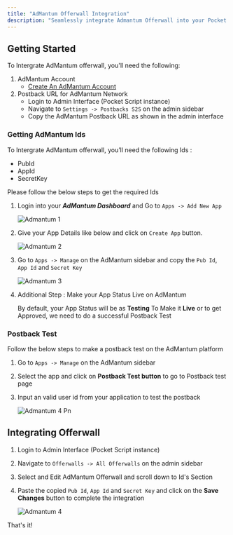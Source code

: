 ```yaml
---
title: "AdMantum Offerwall Integration"
description: "Seamlessly integrate Admantum Offerwall into your Pocket Script application"
---
```


## Getting Started

To Intergrate AdMantum offerwall, you'll need the following:

1. AdMantum Account
   - [Create An AdMantum Account](https://www.admantum.com/members/register.php)
2. Postback URL for AdMantum Network
   - Login to Admin Interface (Pocket Script instance)
   - Navigate to `Settings -> Postbacks S2S` on the admin sidebar
   - Copy the AdMantum Postback URL as shown in the admin interface

### Getting AdMantum Ids

To Intergrate AdMantum offerwall, you’ll need the following Ids :

- PubId
- AppId
- SecretKey

Please follow the below steps to get the required Ids

1. Login into your **_AdMantum Dashboard_** and Go to `Apps -> Add New App`

   ![Admantum 1](/images/networks/admantum/admantum_1.png)
2. Give your App Details like below and click on `Create App` button.

   ![Admantum 2](/images/networks/admantum/admantum_2.png)
3. Go to `Apps -> Manage` on the AdMantum sidebar and copy the `Pub Id`, `App Id` and `Secret Key`

   ![Admantum 3](/images/networks/admantum/admantum_3.png)
4. Additional Step : Make your App Status Live on AdMantum

   By default, your App Status will be as **Testing**
   To Make it **Live** or to get Approved, we need to do a successful Postback Test

### Postback Test

Follow the below steps to make a postback test on the AdMantum platform

1. Go to `Apps -> Manage` on the AdMantum sidebar
2. Select the app and click on **Postback Test button** to go to Postback test page
3. Input an valid user id from your application to test the postback

   ![Admantum 4 Pn](/images/networks/admantum/admantum_5.png)

## Integrating Offerwall

1. Login to Admin Interface (Pocket Script instance)
2. Navigate to `Offerwalls -> All Offerwalls` on the admin sidebar
3. Select and Edit AdMantum Offerwall and scroll down to Id's Section
4. Paste the copied `Pub Id`, `App Id` and `Secret Key` and click on the **Save Changes** button to complete the integration

   ![Admantum 4](/images/networks/admantum/admantum_4.png)

That's it\!


<HelpSnippet />